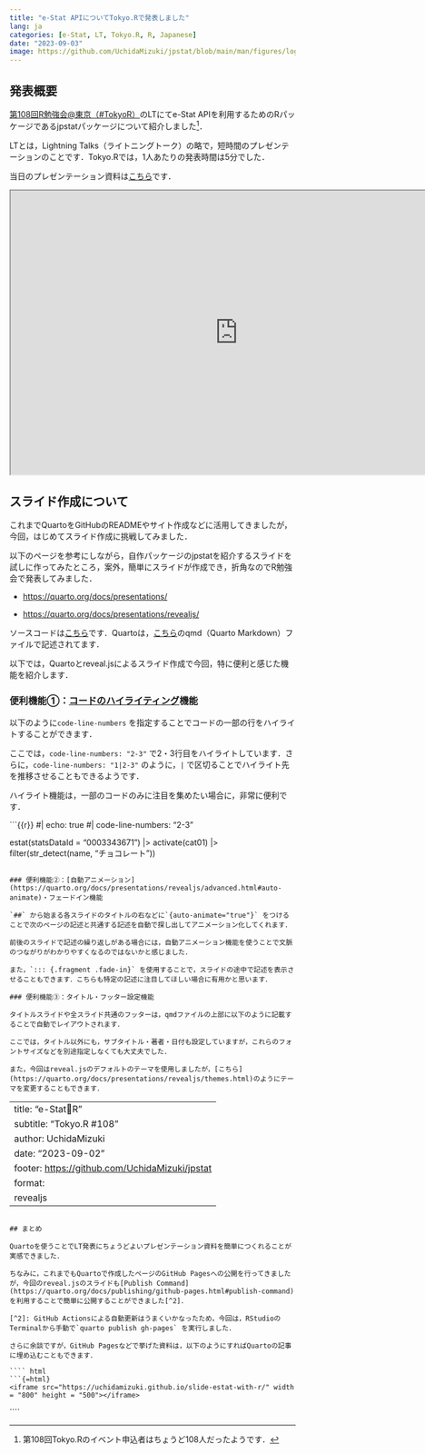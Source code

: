 ```yaml
---
title: "e-Stat APIについてTokyo.Rで発表しました"
lang: ja
categories: [e-Stat, LT, Tokyo.R, R, Japanese]
date: "2023-09-03"
image: https://github.com/UchidaMizuki/jpstat/blob/main/man/figures/logo.png?raw=true
---
```


## 発表概要

[第108回R勉強会\@東京（#TokyoR）](https://tokyor.connpass.com/event/292545/)のLTにてe-Stat APIを利用するためのRパッケージであるjpstatパッケージについて紹介しました[^1]．

[^1]: 第108回Tokyo.Rのイベント申込者はちょうど108人だったようです．

LTとは，Lightning Talks（ライトニングトーク）の略で，短時間のプレゼンテーションのことです．Tokyo.Rでは，1人あたりの発表時間は5分でした．

当日のプレゼンテーション資料は[こちら](https://uchidamizuki.github.io/slide-estat-with-r/)です．

```{=html}
<iframe src="https://uchidamizuki.github.io/slide-estat-with-r/" width = "800" height = "500"></iframe>
```
## スライド作成について

これまでQuartoをGitHubのREADMEやサイト作成などに活用してきましたが，今回，はじめてスライド作成に挑戦してみました．

以下のページを参考にしながら，自作パッケージのjpstatを紹介するスライドを試しに作ってみたところ，案外，簡単にスライドが作成でき，折角なのでR勉強会で発表してみました．

-   <https://quarto.org/docs/presentations/>

-   <https://quarto.org/docs/presentations/revealjs/>

ソースコードは[こちら](https://github.com/UchidaMizuki/slide-estat-with-r)です．Quartoは，[こちら](https://github.com/UchidaMizuki/slide-estat-with-r/blob/main/slide-estat-with-r.qmd)のqmd（Quarto Markdown）ファイルで記述されてます．

以下では，Quartoとreveal.jsによるスライド作成で今回，特に便利と感じた機能を紹介します．

### 便利機能①：[コードのハイライティング](https://quarto.org/docs/presentations/revealjs/#line-highlighting)機能

以下のように`code-line-numbers` を指定することでコードの一部の行をハイライトすることができます．

ここでは，`code-line-numbers: "2-3"` で2・3行目をハイライトしています．さらに，`code-line-numbers: "1|2-3"` のように，`|` で区切ることでハイライト先を推移させることもできるようです．

ハイライト機能は，一部のコードのみに注目を集めたい場合に，非常に便利です．

```{{r}}
#| echo: true
#| code-line-numbers: "2-3"

estat(statsDataId = "0003343671") |> 
  activate(cat01) |> 
  filter(str_detect(name, "チョコレート"))
```

### 便利機能②：[自動アニメーション](https://quarto.org/docs/presentations/revealjs/advanced.html#auto-animate)・フェードイン機能

`##` から始まる各スライドのタイトルの右などに`{auto-animate="true"}` をつけることで次のページの記述と共通する記述を自動で探し出してアニメーション化してくれます．

前後のスライドで記述の繰り返しがある場合には，自動アニメーション機能を使うことで文脈のつながりがわかりやすくなるのではないかと感じました．

また，`::: {.fragment .fade-in}` を使用することで，スライドの途中で記述を表示させることもできます．こちらも特定の記述に注目してほしい場合に有用かと思います．

### 便利機能③：タイトル・フッター設定機能

タイトルスライドや全スライド共通のフッターは，qmdファイルの上部に以下のように記載することで自動でレイアウトされます．

ここでは，タイトル以外にも，サブタイトル・著者・日付も設定していますが，これらのフォントサイズなどを別途指定しなくても大丈夫でした．

また，今回はreveal.jsのデフォルトのテーマを使用しましたが，[こちら](https://quarto.org/docs/presentations/revealjs/themes.html)のようにテーマを変更することもできます．

```         
---
title: "e-Stat🤝R"
subtitle: "Tokyo.R #108"
author: UchidaMizuki
date: "2023-09-02"
footer: <https://github.com/UchidaMizuki/jpstat>
format: 
  revealjs
---
```

## まとめ

Quartoを使うことでLT発表にちょうどよいプレゼンテーション資料を簡単につくれることが実感できました．

ちなみに，これまでもQuartoで作成したページのGitHub Pagesへの公開を行ってきましたが，今回のreveal.jsのスライドも[Publish Command](https://quarto.org/docs/publishing/github-pages.html#publish-command)を利用することで簡単に公開することができました[^2]．

[^2]: GitHub Actionsによる自動更新はうまくいかなったため，今回は，RStudioのTerminalから手動で`quarto publish gh-pages` を実行しました．

さらに余談ですが，GitHub Pagesなどで挙げた資料は，以下のようにすればQuartoの記事に埋め込むこともできます．

```` html
```{=html}
<iframe src="https://uchidamizuki.github.io/slide-estat-with-r/" width = "800" height = "500"></iframe>
```
````
